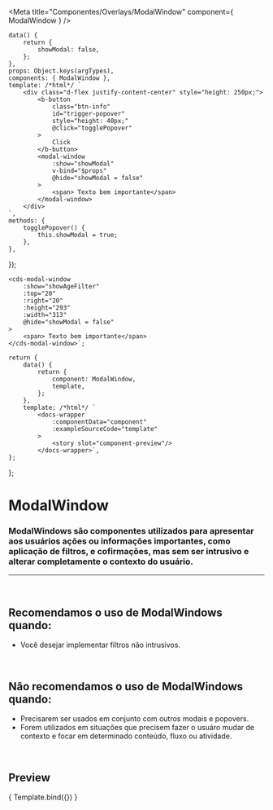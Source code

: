 
<Meta
	title="Componentes/Overlays/ModalWindow"
	component={ ModalWindow }
/>

	data() {
		return {
			showModal: false,
		};
	},
	props: Object.keys(argTypes),
	components: { ModalWindow },
	template: /*html*/ `
		<div class="d-flex justify-content-center" style="height: 250px;">
			<b-button
				class="btn-info"
				id="trigger-popover"
				style="height: 40px;"
				@click="togglePopover"
			>
				Click
			</b-button>
			<modal-window
				:show="showModal"
				v-bind="$props"
				@hide="showModal = false"
			>
				<span> Texto bem importante</span>
			</modal-window>
		</div>
	`,
	methods: {
		togglePopover() {
			this.showModal = true;
		},
	},
});

	<cds-modal-window
		:show="showAgeFilter"
		:top="20"
		:right="20"
		:height="293"
		:width="313"
		@hide="showModal = false"
	>
		<span> Texto bem importante</span>
	</cds-modal-window>`;

	return {
		data() {
			return {
				component: ModalWindow,
				template,
			};
		},
		template: /*html*/ `
			<docs-wrapper
				:componentData="component"
				:exampleSourceCode="template"
			>
				<story slot="component-preview"/>
			</docs-wrapper>`,
	};
};

# ModalWindow

### ModalWindows são componentes utilizados para apresentar aos usuários ações ou informações importantes, como aplicação de filtros, e cofirmações, mas sem ser intrusivo e alterar completamente o contexto do usuário.
---
<br />

## Recomendamos o uso de ModalWindows quando:
- Você desejar implementar filtros não intrusivos.

<br />

## Não recomendamos o uso de ModalWindows quando:
- Precisarem ser usados em conjunto com outros modais e popovers.
- Forem utilizados em situações que precisem fazer o usuáro mudar de contexto e focar em determinado conteúdo, fluxo ou atividade.

<br />

## Preview

<Canvas>
	<Story
		name="ModalWindow"
		decorators={[docsDecorator]}
		args={{
			top: 20,
			right: 20,
			height: 293,
			width: 313,
		}}
	>
		{ Template.bind({}) }
	</Story>
</Canvas>

<ArgsTable story="ModalWindow" />
